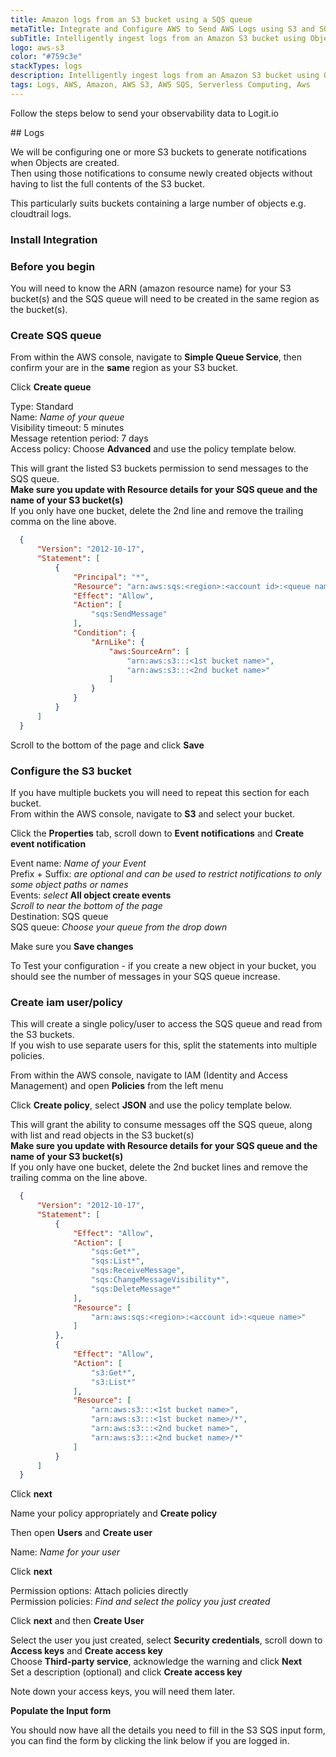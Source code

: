 ```yaml
---
title: Amazon logs from an S3 bucket using a SQS queue
metaTitle: Integrate and Configure AWS to Send AWS Logs using S3 and SQS
subTitle: Intelligently ingest logs from an Amazon S3 bucket using ObjectCreated notifications to your Stack
logo: aws-s3
color: "#759c3e"
stackTypes: logs
description: Intelligently ingest logs from an Amazon S3 bucket using ObjectCreated notifications to your Stack using the instructions below and begin analysing your data with ELK
tags: Logs, AWS, Amazon, AWS S3, AWS SQS, Serverless Computing, Aws
---
```


Follow the steps below to send your observability data to Logit.io

<Steps>
  ## Logs
 
  We will be configuring one or more S3 buckets to generate notifications when Objects are created.  
  Then using those notifications to consume newly created objects without having to list the full contents of the S3 bucket.
 
  This particularly suits buckets containing a large number of objects e.g. cloudtrail logs.
 
  ### Install Integration

  <InstallIntegration/>
 
  ### Before you begin
 
  You will need to know the ARN (amazon resource name) for your S3 bucket(s) and the SQS queue will need to be created in the same region as the bucket(s).
 
  ### Create SQS queue
 
  From within the AWS console, navigate to **Simple Queue Service**, then confirm your are in the **same** region as your S3 bucket.
 
  Click **Create queue**
 
  Type: Standard  
  Name: *Name of your queue*  
  Visibility timeout: 5 minutes  
  Message retention period: 7 days  
  Access policy: Choose **Advanced** and use the policy template below.
 
  This will grant the listed S3 buckets permission to send messages to the SQS queue.  
  **Make sure you update with Resource details for your SQS queue and the name of your S3 bucket(s)**  
  If you only have one bucket, delete the 2nd line and remove the trailing comma on the line above.
  
  ```json
    {
        "Version": "2012-10-17",
        "Statement": [
            {
                "Principal": "*",
                "Resource": "arn:aws:sqs:<region>:<account id>:<queue name>",
                "Effect": "Allow",
                "Action": [
                    "sqs:SendMessage"
                ],
                "Condition": {
                    "ArnLike": {
                        "aws:SourceArn": [
                            "arn:aws:s3:::<1st bucket name>",
                            "arn:aws:s3:::<2nd bucket name>"
                        ]
                    }
                }
            }
        ]
    }
  ```
 
  Scroll to the bottom of the page and click **Save**
 
  ### Configure the S3 bucket
 
  If you have multiple buckets you will need to repeat this section for each bucket.  
  From within the AWS console, navigate to **S3** and select your bucket.
 
  Click the **Properties** tab, scroll down to **Event notifications** and **Create event notification**
 
  Event name: *Name of your Event*  
  Prefix + Suffix: *are optional and can be used to restrict notifications to only some object paths or names*  
  Events: *select* **All object create events**  
  *Scroll to near the bottom of the page*  
  Destination: SQS queue  
  SQS queue: *Choose your queue from the drop down*  
 
  Make sure you **Save changes**
  
  To Test your configuration - if you create a new object in your bucket, you should see the number of messages in your SQS queue increase.
 
  ### Create iam user/policy
 
  This will create a single policy/user to access the SQS queue and read from the S3 buckets.  
  If you wish to use separate users for this, split the statements into multiple policies.

  From within the AWS console, navigate to IAM (Identity and Access Management) and open **Policies** from the left menu
 
  Click **Create policy**, select **JSON** and use the policy template below.
 
  This will grant the ability to consume messages off the SQS queue, along with list and read objects in the S3 bucket(s)  
  **Make sure you update with Resource details for your SQS queue and the name of your S3 bucket(s)**  
  If you only have one bucket, delete the 2nd bucket lines and remove the trailing comma on the line above.


  ```json
    {
        "Version": "2012-10-17",
        "Statement": [
            {
                "Effect": "Allow",
                "Action": [
                    "sqs:Get*",
                    "sqs:List*",
                    "sqs:ReceiveMessage",
                    "sqs:ChangeMessageVisibility*",
                    "sqs:DeleteMessage*"
                ],
                "Resource": [
                    "arn:aws:sqs:<region>:<account id>:<queue name>"
                ]
            },
            {
                "Effect": "Allow",
                "Action": [
                    "s3:Get*",
                    "s3:List*"
                ],
                "Resource": [
                    "arn:aws:s3:::<1st bucket name>",
                    "arn:aws:s3:::<1st bucket name>/*",
                    "arn:aws:s3:::<2nd bucket name>",
                    "arn:aws:s3:::<2nd bucket name>/*"
                ]
            }
        ]
    }
  ```
 
  Click **next**
 
  Name your policy appropriately and **Create policy**
 
  Then open **Users** and **Create user**
 
  Name: *Name for your user*
  
  Click **next**
  
  Permission options: Attach policies directly  
  Permission policies: *Find and select the policy you just created*  
 
  Click **next** and then **Create User**
 
  Select the user you just created, select **Security credentials**, scroll down to **Access keys** and **Create access key**  
  Choose **Third-party service**, acknowledge the warning and click **Next**  
  Set a description (optional) and click **Create access key**
  
  Note down your access keys, you will need them later.

  **Populate the Input form**
 
  You should now have all the details you need to fill in the S3 SQS input form, you can find the form by clicking the 
  link below if you are logged in.

  <ConfigureInputButton stackType="logs" utmMedium="logs" utmCampaign="s3-sqs" input="s3-sqs" buttonText="S3 SQS" />

</Steps>
